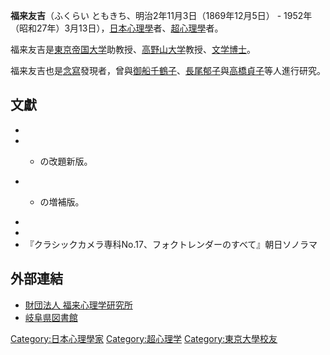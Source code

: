 '''福来友吉'''（ふくらい ともきち、明治2年11月3日（1869年12月5日） - 1952年（昭和27年）3月13日），[[日本|日本]][[心理學|心理學]]者、[[超心理學|超心理學]]者。

福来友吉是[[東京帝国大学|東京帝国大学]]助教授、[[高野山大学|高野山大学]]教授、[[文学|文学]][[博士|博士]]。

福来友吉也是[[念寫|念寫]]發現者，曾與[[御船千鶴子|御船千鶴子]]、[[長尾郁子|長尾郁子]]與[[高橋貞子|高橋貞子]]等人進行{{link-ja|千里眼事件|千里眼事件}}研究。

==文獻==
* {{Cite book |author=中沢信午 |authorlink=中沢信午 |coauthors= |year=1986 |title=超心理学者福来友吉の生涯 |publisher=大陸書房 |location= |page= |id= |isbn=4803309698|oclc=672879488|ref=harv}}
* {{Cite book |last= |first= |author=山本健造 |authorlink=山本健造 |coauthors= |year=1992 |title=念写とDr.福来 |publisher=飛驒福来心理学研究所 |location= |page= |id= |isbn=4795254680|oclc=674988609|ref=harv}}
** {{Cite book |last= |first= |author=山本健造 |authorlink=山本健造 |coauthors= |year=1981 |title=念写発見の真相 : 世界的超常現象の先駆者福来友吉博士の生涯 |publisher=たま出版 |location= |page= |id= |isbn= 978-4884810696|oclc=672653340|ref=harv}}の改題新版。
* {{Cite book |author=井村宏次 |authorlink=井村宏次 |coauthors= |year=1996 |title=新・霊術家の饗宴 |publisher=心交社 |location= |page= |id= |isbn=488302248X|oclc=674616076|ref=harv}}
** {{Cite book |author=井村宏次 |authorlink=井村宏次 |coauthors= |year=1984 |title=霊術家の饗宴 |publisher=心交社 |location= |page= |id= |isbn=4915567036|oclc=673869477|ref=harv}}の増補版。
* {{Cite book |author=寺沢龍 |authorlink=寺沢龍 |coauthors= |year=2004 |title=透視も念写も事実である―福来友吉と千里眼事件 |publisher=草思社 |location= |page= |id= |isbn=4794212747|oclc=122758528|ref=harv}}
* {{Cite book |author=小池壮彦 |authorlink=小池壮彦 |coauthors= |year=2000 |title=心霊写真 |publisher=宝島社 |location= |page= |id= |isbn=4796617248|oclc=675976078|ref=harv}}
*『クラシックカメラ専科No.17、フォクトレンダーのすべて』朝日ソノラマ

== 外部連結 ==
* [http://www1.odn.ne.jp/fukurai-psycho/index.html 財団法人 福来心理学研究所]
* [https://web.archive.org/web/20070907055030/http://www.library.pref.gifu.jp/d_lib/predec08.htm 岐阜県図書館]

[[Category:日本心理學家|Category:日本心理學家]]
[[Category:超心理学|Category:超心理学]]
[[Category:東京大學校友|Category:東京大學校友]]